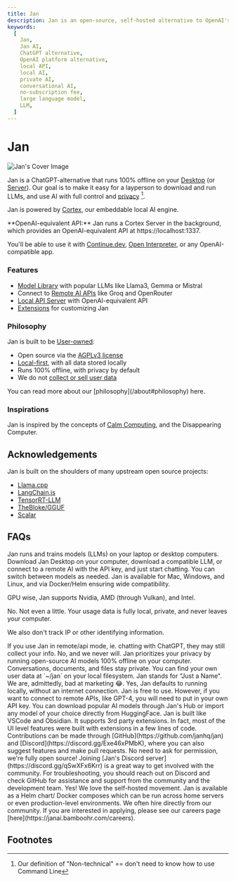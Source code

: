 ```yaml
---
title: Jan
description: Jan is an open-source, self-hosted alternative to OpenAI's platform - build and run AI on your own desktop or server.
keywords:
  [
    Jan,
    Jan AI,
    ChatGPT alternative,
    OpenAI platform alternative,
    local API,
    local AI,
    private AI,
    conversational AI,
    no-subscription fee,
    large language model,
    LLM,
  ]
---
```



# Jan

![Jan's Cover Image](./_assets/jan-display.png)

Jan is a ChatGPT-alternative that runs 100% offline on your [Desktop](/docs/desktop-installation) (or [Server](/docs/server-installation)). Our goal is to make it easy for a layperson to download and run LLMs, and use AI with full control and [privacy](https://www.reuters.com/legal/legalindustry/privacy-paradox-with-ai-2023-10-31/) [^1].

Jan is powered by [Cortex](/cortex/docs), our embeddable local AI engine. 

<Callout>
**OpenAI-equivalent API:** Jan runs a Cortex Server in the background, which provides an OpenAI-equivalent API at https://localhost:1337. 

You'll be able to use it with [Continue.dev](https://jan.ai/integrations/coding/vscode), [Open Interpreter](https://jan.ai/integrations/function-calling/interpreter), or any OpenAI-compatible app.
</Callout>

### Features

- [Model Library](https://jan.ai/docs/models/manage-models#add-models) with popular LLMs like Llama3, Gemma or Mistral
- Connect to [Remote AI APIs](https://jan.ai/docs/remote-inference/openai) like Groq and OpenRouter
- [Local API Server](https://jan.ai/api-reference) with OpenAI-equivalent API
- [Extensions](https://jan.ai/docs/extensions) for customizing Jan

### Philosophy

Jan is built to be [User-owned](about#-user-owned):
- Open source via the [AGPLv3 license](https://github.com/janhq/jan/blob/dev/LICENSE)
- [Local-first](https://www.inkandswitch.com/local-first/), with all data stored locally
- Runs 100% offline, with privacy by default
- We do not [collect or sell user data](/privacy)

<Callout>
  You can read more about our [philosophy](/about#philosophy) here. 
</Callout>

### Inspirations

Jan is inspired by the concepts of [Calm Computing](https://en.wikipedia.org/wiki/Calm_technology), and the Disappearing Computer. 

## Acknowledgements

Jan is built on the shoulders of many upstream open source projects: 

- [Llama.cpp](https://github.com/ggerganov/llama.cpp/blob/master/LICENSE)
- [LangChain.js](https://github.com/langchain-ai/langchainjs/blob/main/LICENSE)
- [TensorRT-LLM](https://github.com/NVIDIA/TensorRT-LLM/blob/main/LICENSE)
- [TheBloke/GGUF](https://huggingface.co/TheBloke)
- [Scalar](https://github.com/scalar/scalar)

## FAQs

<FAQBox title="What is Jan">
  Jan runs and trains models (LLMs) on your laptop or desktop computers.
</FAQBox>

<FAQBox title="How do I use Jan?">
  Download Jan Desktop on your computer, download a compatible LLM, or connect to a remote AI with the API key, and just start chatting. You can switch between models as needed.
</FAQBox>

<FAQBox title="Is Jan compatible with my operating system?">
  Jan is available for Mac, Windows, and Linux, and via Docker/Helm ensuring wide compatibility.

  GPU wise, Jan supports Nvidia, AMD (through Vulkan), and Intel.
</FAQBox>

<FAQBox title="Do you use my data?">
  No. Not even a little. Your usage data is fully local, private, and never leaves your computer.

  We also don't track IP or other identifying information. 

<Callout type="warning">
If you use Jan in remote/api mode, ie. chatting with ChatGPT, they may still collect your info.
</Callout>
</FAQBox>

<FAQBox title="Do you sell my data?">
  No, and we never will.
</FAQBox>

<FAQBox title="How does Jan ensure my data remains private?">
  Jan prioritizes your privacy by running open-source AI models 100% offline on your computer. Conversations, documents, and files stay private. You can find your own user data at `~/jan` on your local filesystem.
</FAQBox>

<FAQBox title="What does Jan stand for?">
  Jan stands for “Just a Name". We are, admittedly, bad at marketing 😂.
</FAQBox>

<FAQBox title="Can I use Jan without an internet connection?">
  Yes, Jan defaults to running locally, without an internet connection.
</FAQBox>

<FAQBox title="Are there any costs associated with using Jan?">
  Jan is free to use. However, if you want to connect to remote APIs, like
  GPT-4, you will need to put in your own API key.
</FAQBox>

<FAQBox title="What types of AI models can I download or import with Jan?">
  You can download popular AI models through Jan's Hub or import any model of your choice directly from HuggingFace.
</FAQBox>

<FAQBox title="How do I customize Jan using the programmable API?">
 Jan is built like VSCode and Obsidian. It supports 3rd party extensions. In fact, most of the UI level features were built with extensions in a few lines of code.
</FAQBox>

<FAQBox title="How can I contribute to Jan's development or suggest features?">
  Contributions can be made through [GitHub](https://github.com/janhq/jan) and [Discord](https://discord.gg/Exe46xPMbK), where you can also suggest features and make pull requests. No need to ask for permission, we're fully open source!
</FAQBox>

<FAQBox title="How can I get involved with the Jan community?">
  Joining [Jan's Discord server](https://discord.gg/qSwXFx6Krr) is a great way
  to get involved with the community.
</FAQBox>

<FAQBox title="How do I troubleshoot issues with installing or using Jan?">
  For troubleshooting, you should reach out on Discord and check GitHub for
  assistance and support from the community and the development team.
</FAQBox>

<FAQBox title="Can I self-host?">
  Yes! We love the self-hosted movement. Jan is available as a Helm chart/
  Docker composes which can be run across home servers or even production-level
  environments.
</FAQBox>

<FAQBox title="Are you hiring?">
  We often hire directly from our community. If you are interested in applying,
  please see our careers page [here](https://janai.bamboohr.com/careers).
</FAQBox>


## Footnotes 

[^1]: Our definition of "Non-technical" == don't need to know how to use Command Line